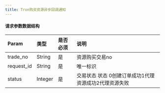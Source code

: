```yaml
---
title: Tron购买资源异步回调通知
---
```


#### 请求参数数据结构

| Param            | 类型   | 是否必须 | 说明                                                         |
| :--------------- | :----- | :------- | :----------------------------------------------------------- |
| trade_no                 | String | 是       | 资源购买交易no                                                       |
| request_id         | String | 是       | 唯一标识                                                 |
| status             | Integer | 是       | 交易状态 状态 0创建订单成功1代理资源成功2代理资源失败                                                     |
